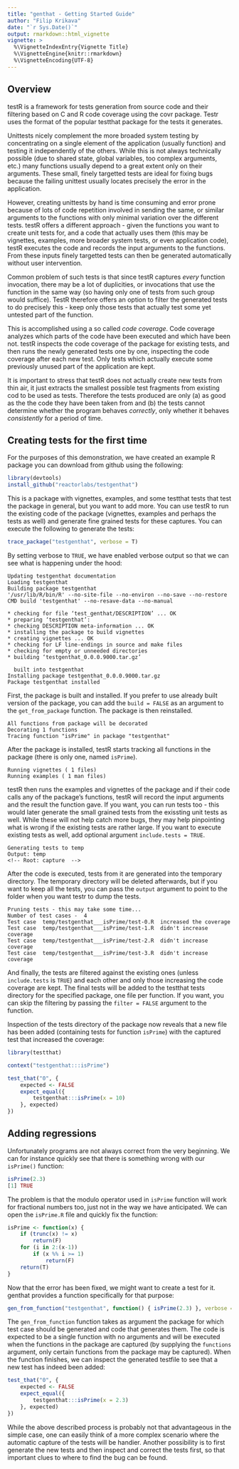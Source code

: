```yaml
---
title: "genthat - Getting Started Guide"
author: "Filip Krikava"
date: "`r Sys.Date()`"
output: rmarkdown::html_vignette
vignette: >
  %\VignetteIndexEntry{Vignette Title}
  %\VignetteEngine{knitr::rmarkdown}
  %\VignetteEncoding{UTF-8}
---
```


## Overview

testR is a framework for tests generation from source code and their filtering based on C and R code coverage using the covr package. Testr uses the format of the popular testthat package for the tests it generates. 

Unittests nicely complement the more broaded system testing by concentrating on a single element of the application (usually function) and testing it independently of the others. While this is not always technically possible (due to shared state, global variables, too complex arguments, etc.) many functions usually depend to a great extent only on their arguments. These small, finely targetted tests are ideal for fixing bugs because the failing unittest usually locates precisely the error in the application.

However, creating unittests by hand is time consuming and error prone because of lots of code repetition involved in sending the same, or similar arguments to the functions with only minimal variation over the different tests. testR offers a different approach - given the functions you want to create unit tests for, and a code that actually uses them (this may be vignettes, examples, more broader system tests, or even application code), testR executes the code and records the input arguments to the functions. From these inputs finely targetted tests can then be generated automatically without user intervention. 

Common problem of such tests is that since testR captures *every* function invocation, there may be a lot of duplicities, or invocations that use the function in the same way (so having only one of tests from such group would suffice). TestR therefore offers an option to filter the generated tests to do precisely this - keep only those tests that actually test some yet untested part of the function.

This is accomplished using a so called *code coverage*. Code coverage analyzes which parts of the code have been executed and which have been not. testR inspects the code coverage of the package for existing tests, and then runs the newly generated tests one by one, inspecting the code coverage after each new test. Only tests which actually execute some previously unused part of the application are kept. 

It is important to stress that testR does not actually create new tests from thin air, it just extracts the smallest possible test fragments from existing cod to be used as tests. Therefore the tests produced are only (a) as good as the the code they have been taken from and (b) the tests cannot determine whether the program behaves *correctly*, only whether it behaves *consistently* for a period of time. 

## Creating tests for the first time 

For the purposes of this demonstration, we have created an example R package you can download from github using the following:

```R
library(devtools)
install_github("reactorlabs/testgenthat")
```

This is a package with vignettes, examples, and some testthat tests that test the package in general, but you want to add more. You can use testR to run the existing code of the package (vignettes, examples and perhaps the tests as well) and generate fine grained tests for these captures. You can execute the following to generate the tests:

```R
trace_package("testgenthat", verbose = T)
```

By setting verbose to `TRUE`, we have enabled verbose output so that we can see what is happening under the hood:

```
Updating testgenthat documentation
Loading testgenthat
Building package testgenthat 
'/usr/lib/R/bin/R' --no-site-file --no-environ --no-save --no-restore CMD build 'testgenthat' --no-resave-data --no-manual 

* checking for file ‘test_genthat/DESCRIPTION’ ... OK
* preparing ‘testgenthat’:
* checking DESCRIPTION meta-information ... OK
* installing the package to build vignettes
* creating vignettes ... OK
* checking for LF line-endings in source and make files
* checking for empty or unneeded directories
* building ‘testgenthat_0.0.0.9000.tar.gz’

  built into testgenthat 
Installing package testgenthat_0.0.0.9000.tar.gz 
Package testgenthat installed
```

First, the package is built and installed. If you prefer to use already built version of the package, you can add the `build = FALSE` as an argument to the `get_from_package` function. The package is then reinstalled. 

```
All functions from package will be decorated
Decorating 1 functions
Tracing function "isPrime" in package "testgenthat"
```

After the package is installed, testR starts tracking all functions in the package (there is only one, named `isPrime`). 

```
Running vignettes ( 1 files)
Running examples ( 1 man files)
```

testR then runs the examples and vignettes of the package and if their code calls any of the package's functions, testR will record the input arguments and the result the function gave. If you want, you can run tests too - this would later generate the small grained tests from the exissting unit tests as well. While these will not help catch more bugs, they may help pinpointing what is wrong if the existing tests are rather large. If you want to execute existing tests as well, add optional argument `include.tests = TRUE`. 

```
Generating tests to temp 
Output: temp 
<!-- Root: capture  -->
```

After the code is executed, tests from it are generated into the temporary directory. The temporary directory will be deleted afterwards, but if you want to keep all the tests, you can pass the `output` argument to point to the folder when you want testr to dump the tests. 

```
Pruning tests - this may take some time...
Number of test cases -  4 
Test case  temp/testgenthat___isPrime/test-0.R  increased the coverage
Test case  temp/testgenthat___isPrime/test-1.R  didn't increase coverage
Test case  temp/testgenthat___isPrime/test-2.R  didn't increase coverage
Test case  temp/testgenthat___isPrime/test-3.R  didn't increase coverage
```
And finally, the tests are filtered against the existing ones (unless `include.tests` is `TRUE`) and each other and only those increasing the code coverage are kept. The final tests will be added to the testthat tests directory for the specified package, one file per function. If you want, you can skip the filtering by passing the `filter = FALSE` argument to the function.

Inspection of the tests directory of the package now reveals that a new file has been added (containing tests for function `isPrime`) with the captured test that increased the coverage:

```R
library(testthat)

context("testgenthat:::isPrime")

test_that("0", {
    expected <- FALSE
    expect_equal({
        testgenthat:::isPrime(x = 10)
    }, expected)
})
```

## Adding regressions

Unfortunately programs are not always correct from the very beginning. We can for instance quickly see that there is something wrong with our `isPrime()` function:

```R
isPrime(2.3)
[1] TRUE
```

The problem is that the modulo operator used in `isPrime` function will work for fractional numbers too, just not in the way we have anticipated. We can open the `isPrime.R` file and quickly fix the function:

```R
isPrime <- function(x) {
    if (trunc(x) != x)
        return(F)
    for (i in 2:(x-1))
        if (x %% i >= 1)
            return(F)
    return(T)
}
```

Now that the error has been fixed, we might want to create a test for it. genthat provides a function specifically for that purpose:

```R
gen_from_function("testgenthat", function() { isPrime(2.3) }, verbose = T)
```

The `gen_from_function` function takes as argument the package for which test case should be generated and code that generates them. The code is expected to be a single function with no arguments and will be executed when the functions in the package are captured (by supplying the `functions` argument, only certain functions from the package may be captured). When the function finishes, we can inspect the generated testfile to see that a new test has indeed been added:

```R
test_that("0", {
    expected <- FALSE
    expect_equal({
        testgenthat:::isPrime(x = 2.3)
    }, expected)
})
```

While the above described process is probably not that advantageous in the simple case, one can easily think of a more complex scenario where the automatic capture of the tests will be handier. Another possibility is to first generate the new tests and then inspect and correct the tests first, so that important clues to where to find the bug can be found. 
